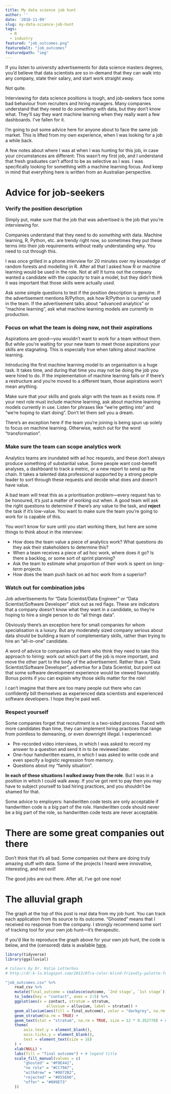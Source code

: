 ```yaml
---
title: My data science job hunt
author: ''
date: '2018-11-09'
slug: my-data-science-job-hunt
tags:
  - R
  - industry
featured: "job_outcomes.png"
featuredalt: "job_outcomes"
featuredpath: "img"  
---
```


If you listen to university advertisements for data science masters degrees, you'd believe that data scientists are so in-demand that they can walk into any company, state their salary, and start work straight away.

Not quite.

Interviewing for data science positions is tough, and job-seekers face some bad behaviour from recruiters and hiring managers. Many companies understand that they need to do *something* with data, but they don't know what. They'll say they want machine learning when they really want a few dashboards. I've fallen for it.

I'm going to put some advice here for anyone about to face the same job market. This is lifted from my own experience, when I was looking for a job a while back.

A few notes about where I was at when I was hunting for this job, in case your circumstances are different: This wasn't my first job, and I understand that fresh graduates can't afford to be as selective as I was. I was specifically looking for something with a machine learning focus. And keep in mind that everything here is written from an Australian perspective.

# Advice for job-seekers

### Verify the position description

Simply put, make sure that the job that was advertised is the job that you're interviewing for. 

Companies understand that they need to do *something* with data. Machine learning, R, Python, etc. are trendy right now, so sometimes they put these terms into their job requirements without really understanding why. You need to cut through this.

I was once grilled in a phone interview for 20 minutes over my knowledge of random forests and modelling in R. After all that I asked how R or machine learning would be used in the role. Not at all! It turns out the company wanted a candidate with the *capacity* to train a model, but they didn't think it was important that those skills were actually *used*.

Ask some simple questions to test if the position description is genuine. If the advertisement mentions R/Python, ask how R/Python is *currently* used in the team. If the advertisement talks about "advanced analytics" or "machine learning", ask what machine learning models are *currently* in production.

### Focus on what the team is doing now, not their aspirations

Aspirations are good---you wouldn't want to work for a team without them. But while you're waiting for your new team to meet those aspirations your skills are stagnating. This is especially true when talking about machine learning. 

Introducing the first machine learning model to an organisation is a huge task. It takes time, and during that time you may not be doing the job you were hired to do. If the implementation of machine learning fails or if there's a restructure and you're moved to a different team, those aspirations won't mean anything.

Make sure that your skills and goals align with the team as it exists now. If your next role must include machine learning, ask about machine learning models currently in use. Listen for phrases like "we're getting into" and "we're hoping to start doing". Don't let them sell you a dream.

There's an exception here if the team you're joining is being spun up solely to focus on machine learning. Otherwise, watch out for the word "transformation".

### Make sure the team can scope analytics work

Analytics teams are inundated with ad hoc requests, and these don't always produce something of substantial value. Some people want cost-benefit analyses, a dashboard to track a metric, or a new report to send up the chain. It takes a talented data professional supported by a strong people leader to sort through these requests and decide what does and doesn't have value.

A bad team will treat this as a prioritisation problem---every request has to be honoured, it's just a matter of working out when. A good team will ask the right questions to determine if there's any value to the task, and **reject** the task if it's low-value. You want to make sure the team you're going to work for is capable of this.

You won't know for sure until you start working there, but here are some things to think about in the interview:

* How does the team value a piece of analytics work? What questions do they ask their stakeholders to determine this?
* When a team receives a piece of ad hoc work, where does it go? Is there a backlog, or some sort of sprint planning?
* Ask the team to estimate what proportion of their work is spent on *long-term* projects.
* How does the team push back on ad hoc work from a superior?

### Watch out for combination jobs

Job advertisements for "Data Scientist/Data Engineer" or "Data Scientist/Software Developer" stick out as red flags. These are indicators that a company doesn't know what they want in a candidate, so they're hoping to hire a single person to do "all things data".

Obviously there's an exception here for small companies for whom specialisation is a luxury. But any moderately sized company serious about data should be building a team of complementary skills, rather than trying to hire an "all-in-one" candidate.

A word of advice to companies out there who think they need to take this approach to hiring: work out which part of the job is more important, and move the other part to the body of the advertisement. Rather than a "Data Scientist/Software Developer", advertise for a Data Scientist, but point out that some software development experience would be viewed favourably. Bonus points if you can explain why those skills matter for the role!

I can't imagine that there are too many people out there who can confidently bill themselves as experienced data scientists and experienced software developers. I hope they're paid well.

### Respect yourself

Some companies forget that recruitment is a two-sided process. Faced with more candidates than time, they can implement hiring practices that range from pointless to demeaning, or even downright illegal. I experienced:

* Pre-recorded video interviews, in which I was asked to record my answer to a question and send it in to be reviewed later.
* One-hour handwritten exams, in which I was asked to write code and even specify a logistic regression from memory.
* Questions about my "family situation". 

**In each of these situations I walked away from the role**. But I was in a position in which I could walk away. If you've got rent to pay then you may have to subject yourself to bad hiring practices, and you shouldn't be shamed for that.

Some advice to employers: handwritten code tests are only acceptable if handwritten code is a big part of the role. Handwritten code should never be a big part of the role, so handwritten code tests are never acceptable.

# There are some great companies out there

Don't think that it's all bad. Some companies out there are doing truly amazing stuff with data. Some of the projects I heard were innovative, interesting, and not evil!

The good jobs are out there. After all, I've got one now!

# The alluvial graph

The graph at the top of this post is real data from my job hunt. You can track each application from its source to its outcome. "Ghosted" means that I received no response from the company. I strongly recommend some sort of tracking tool for your own job hunt---it's therapeutic.

If you'd like to reproduce the graph above for your own job hunt, the code is below, and the (censored) data is available [here](/data/job_outcomes.csv).

```r
library(tidyverse)
library(ggalluvial)

# Colours by Dr. Katie Lotterhos
# http://dr-k-lo.blogspot.com/2013/07/a-color-blind-friendly-palette-for-r.html

"job_outcomes.csv" %>% 
    read_csv %>%
    mutate(final_outcome = coalesce(outcome, `2nd stage`, `1st stage`)) %>% 
    to_lodes(key = "contact", axes = 2:5) %>% 
    ggplot(aes(x = contact, stratum = stratum,
                  alluvium = alluvium, label = stratum)) + 
    geom_alluvium(aes(fill = final_outcome), color = "darkgrey", na.rm = TRUE) +
    geom_stratum(na.rm = TRUE) +
    geom_text(stat = "stratum", na.rm = TRUE, size = 12 * 0.352778) + # convert pt to mm
    theme(
        axis.text.y = element_blank(),
        axis.ticks.y = element_blank(),
        text = element_text(size = 16)
    ) +
    xlab(NULL) +
    labs(fill = "final outcome") + # legend title 
    scale_fill_manual(values = c(
        "ghosted" = "#F0E442",
        "no role" = "#CC79A7",
        "withdrew" = "#0072B2",
        "rejected" = "#D55E00",
        "offer" = "#009E73"
    )) 
```